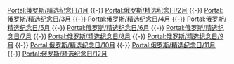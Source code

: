 [[Portal:俄罗斯/精选纪念日/1月|Portal:俄罗斯/精选纪念日/1月]]
{{Portal:俄罗斯/精选纪念日/1月}} {{-}}
[[Portal:俄罗斯/精选纪念日/2月|Portal:俄罗斯/精选纪念日/2月]]
{{Portal:俄罗斯/精选纪念日/2月}} {{-}}
[[Portal:俄罗斯/精选纪念日/3月|Portal:俄罗斯/精选纪念日/3月]]
{{Portal:俄罗斯/精选纪念日/3月}} {{-}}
[[Portal:俄罗斯/精选纪念日/4月|Portal:俄罗斯/精选纪念日/4月]]
{{Portal:俄罗斯/精选纪念日/4月}} {{-}}
[[Portal:俄罗斯/精选纪念日/5月|Portal:俄罗斯/精选纪念日/5月]]
{{Portal:俄罗斯/精选纪念日/5月}} {{-}}
[[Portal:俄罗斯/精选纪念日/6月|Portal:俄罗斯/精选纪念日/6月]]
{{Portal:俄罗斯/精选纪念日/6月}} {{-}}
[[Portal:俄罗斯/精选纪念日/7月|Portal:俄罗斯/精选纪念日/7月]]
{{Portal:俄罗斯/精选纪念日/7月}} {{-}}
[[Portal:俄罗斯/精选纪念日/8月|Portal:俄罗斯/精选纪念日/8月]]
{{Portal:俄罗斯/精选纪念日/8月}} {{-}} 
[[Portal:俄罗斯/精选纪念日/9月|Portal:俄罗斯/精选纪念日/9月]]
{{Portal:俄罗斯/精选纪念日/9月}} {{-}}
[[Portal:俄罗斯/精选纪念日/10月|Portal:俄罗斯/精选纪念日/10月]]
{{Portal:俄罗斯/精选纪念日/10月}} {{-}}
[[Portal:俄罗斯/精选纪念日/11月|Portal:俄罗斯/精选纪念日/11月]]
{{Portal:俄罗斯/精选纪念日/11月}} {{-}}
[[Portal:俄罗斯/精选纪念日/12月|Portal:俄罗斯/精选纪念日/12月]]
{{Portal:俄罗斯/精选纪念日/12月}} 
<noinclude>[[分类:俄罗斯门户|{{SUBPAGENAME}}]]</noinclude>